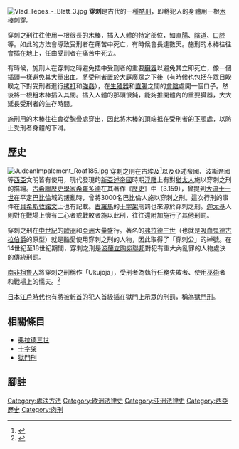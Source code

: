 {{死刑}}
[[File:Vlad_Tepes_-_Blatt_3.jpg|thumb]]
'''穿刺'''是古代的一種[[酷刑|酷刑]]，即將犯人的身體用一根[[木棒|木棒]]刺穿。

穿刺之刑往往使用一根很長的木棒，插入人體的特定部位，如[[直腸|直腸]]、[[陰道|陰道]]、[[口腔|口腔]]等。如此的方法會導致受刑者在痛苦中死亡，有時候會長達數天。施刑的木棒往往會插在地上，任由受刑者在痛苦中死去。

有時候，施刑人在穿刺之時避免插中受刑者的重要[[臟器|臟器]]以避免其立即死亡，像一個插頭一樣避免其大量出血。將受刑者置於大庭廣眾之下後（有時候也包括在眾目睽睽之下對受刑者進行[[拷打|拷打]]和[[強姦|強姦]]），在[[生殖器|生殖器]]和[[直腸|直腸]]之間的[[會陰|會陰]]處開一個口子。然後將一根粗木棒插入其間。插入人體的那頭很鈍，能夠推開體內的重要臟器，大大延長受刑者的生存時間。

施刑用的木棒往往會從[[胸骨|胸骨]]處穿出，因此將木棒的頂端抵在受刑者的[[下顎|下顎]]處，以防止受刑者身體的下滑。
==歷史==
[[File:JudeanImpalement_Roaf185.jpg|thumb]]
穿刺之刑在[[古埃及|古埃及]]<ref> {{Cite web|url=https://www.islamic-awareness.org/quran/contrad/external/crucify|title=Crucifixion Or ‘Crucifiction’ In Ancient Egypt?|accessdate=2018-12-05|author=M S M Saifullah, Elias Karim & Abdullah David|publisher=Islamic Awareness}}</ref>以及[[亚述|亞述帝國]]、[[波斯帝國|波斯帝國]]等[[西亞|西亞]]文明皆有使用，現代發現的[[新亚述帝国|新亞述帝國]]時期[[浮雕|浮雕]]上有對[[猶太人|猶太人]]施以穿刺之刑的描繪。[[古希臘|古希臘]][[歷史學家|歷史學家]][[希羅多德|希羅多德]]在其著作《[[歷史_(希羅多德)|歷史]]》中（3.159），曾提到[[大流士一世|大流士一世]]在平定[[巴比倫|巴比倫]]城的叛亂時，曾將3000名巴比倫人施以穿刺之刑。這次行刑的事件在[[貝希斯敦銘文|貝希斯敦銘文]]上也有記載。[[古羅馬|古羅馬]]的[[十字架|十字架]]刑罰也來源於穿刺之刑。[[迦太基|迦太基]]人則對在戰場上懷有二心者或戰敗者施以此刑，往往還附加施行了其他刑罰。

穿刺之刑在[[中世紀|中世紀]]的[[歐洲|歐洲]]和[[亞洲|亞洲]]大量盛行。著名的[[弗拉德三世|弗拉德三世]]（也就是[[吸血鬼|吸血鬼]][[德古拉|德古拉伯爵]]的原型）就是酷愛使用穿刺之刑的人物，因此取得了「穿刺公」的綽號。在14世紀至18世紀期間，穿刺之刑是[[波蘭立陶宛聯邦|波蘭立陶宛聯邦]]對犯有重大內亂罪的人物處決的傳統刑罰。

[[南非|南非]][[祖魯族|祖魯人]]將穿刺之刑稱作「Ukujoja」，受刑者為執行任務失敗者、使用[[巫術|巫術]]者和戰場上的懦夫。<ref>{{Cite web |url=http://rapidttp.com/milhist/vol044sb.html |title=The South African Military History Society Military History Journal Vol 4 No 4 |accessdate=2010-09-23 |archive-date=2008-01-25 |archive-url=https://web.archive.org/web/20080125054940/http://rapidttp.com/milhist/vol044sb.html |dead-url=no }}</ref>

[[日本|日本]][[江戶時代|江戶時代]]也有將被[[斬首|斬首]]的犯人首級插在獄門上示眾的刑罰，稱為[[獄門刑|獄門刑]]。

== 相關條目 ==
*[[弗拉德三世|弗拉德三世]]
*[[十字架|十字架]]
*[[獄門刑|獄門刑]]

== 腳註 ==
{{reflist}}

[[Category:處決方法|Category:處決方法]]
[[Category:欧洲法律史|Category:欧洲法律史]]
[[Category:亚洲法律史|Category:亚洲法律史]]
[[Category:西亞歷史|Category:西亞歷史]]
[[Category:肉刑|Category:肉刑]]